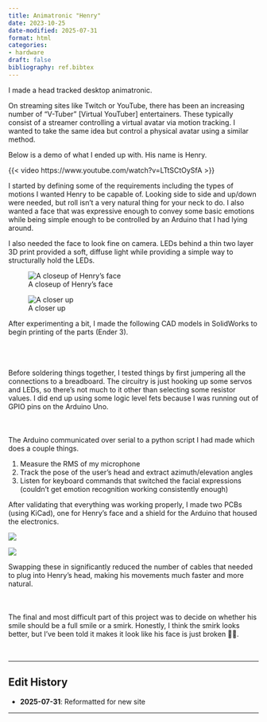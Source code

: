 ```yaml
---
title: Animatronic "Henry"
date: 2023-10-25
date-modified: 2025-07-31
format: html
categories:
- hardware
draft: false
bibliography: ref.bibtex
---
```


I made a head tracked desktop animatronic.

On streaming sites like Twitch or YouTube, there has been an increasing number of “V-Tuber” [Virtual YouTuber] entertainers. These typically consist of a streamer controlling a virtual avatar via motion tracking. I wanted to take the same idea but control a physical avatar using a similar method.

Below is a demo of what I ended up with. His name is Henry.

{{< video https://www.youtube.com/watch?v=LTtSCtOySfA >}}

I started by defining some of the requirements including the types of motions I wanted Henry to be capable of. Looking side to side and up/down were needed, but roll isn’t a very natural thing for your neck to do. I also wanted a face that was expressive enough to convey some basic emotions while being simple enough to be controlled by an Arduino that I had lying around.

I also needed the face to look fine on camera. LEDs behind a thin two layer 3D print provided a soft, diffuse light while providing a simple way to structurally hold the LEDs. 

::: {layout-ncol=2}
![A closeup of Henry's face](figs/closeup.png)

![A closer up](figs/closerup.png)
:::

After experimenting a bit, I made the following CAD models in SolidWorks to begin printing of the parts (Ender 3). 

::: {layout-ncol=3}
![](figs/henry_front.png){height=3}

![](figs/henry_back.png){height=3}

![](figs/henry_explode.png){height=3}

:::

Before soldering things together, I tested things by first jumpering all the connections to a breadboard. The circuitry is just hooking up some servos and LEDs, so there’s not much to it other than selecting some resistor values. I did end up using some logic level fets because I was running out of GPIO pins on the Arduino Uno. 

::: {layout-ncol=2}
![](figs/wiring.webp){height=4}

![](figs/wiring_setup.webp){height=4}
:::

The Arduino communicated over serial to a python script I had made which does a couple things.

1. Measure the RMS of my microphone
2. Track the pose of the user’s head and extract azimuth/elevation angles
3. Listen for keyboard commands that switched the facial expressions (couldn’t get emotion recognition working consistently enough)

After validating that everything was working properly, I made two PCBs (using KiCad), one for Henry’s face and a shield for the Arduino that housed the electronics. 

::: {layout-ncol=2}
![](figs/board_face.png)

![](figs/board_shield.png)
:::

Swapping these in significantly reduced the number of cables that needed to plug into Henry’s head, making his movements much faster and more natural. 

::: {layout-ncol=2}
![](figs/installed_board_face.webp){height=4}

![](figs/installed_board_shield.webp){height=4}
:::

The final and most difficult part of this project was to decide on whether his smile should be a full smile or a smirk. Honestly, I think the smirk looks better, but I’ve been told it makes it look like his face is just broken 🤷‍♂️. 

::: {layout-ncol=2}
![](figs/smile_full.png){height=2} 

![](figs/smile_smirk.png){height=2} 
:::

<!-- REFERENCES -->
<!-- ::: {#refs}
## References
::: -->
---

<!-- EDIT HISTORY -->
::: {.callout-note}
## Edit History

- **2025-07-31**: Reformatted for new site
:::

---

<!-- COMMENTS/REACTIONS -->
